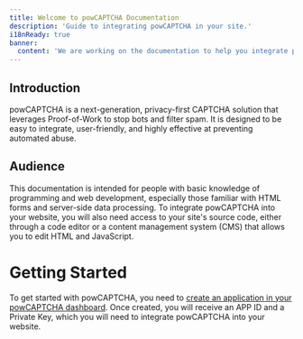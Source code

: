 ```yaml
---
title: Welcome to powCAPTCHA Documentation
description: 'Guide to integrating powCAPTCHA in your site.'
i18nReady: true
banner:
  content: 'We are working on the documentation to help you integrate powCAPTCHA into your site.'
---
```



## Introduction

powCAPTCHA is a next-generation, privacy-first CAPTCHA solution that leverages Proof-of-Work to stop bots and filter spam. It is designed to be easy to integrate, user-friendly, and highly effective at preventing automated abuse.

## Audience

This documentation is intended for people with basic knowledge of programming and web development, especially those familiar with HTML forms and server-side data processing.
To integrate powCAPTCHA into your website, you will also need access to your site's source code, either through a code editor or a content management system (CMS) that allows you to edit HTML and JavaScript.


# Getting Started

To get started with powCAPTCHA, you need to [create an application in your powCAPTCHA dashboard](https://app.powcaptcha.com/apps). Once created, you will receive an APP ID and a Private Key, which you will need to integrate powCAPTCHA into your website.






